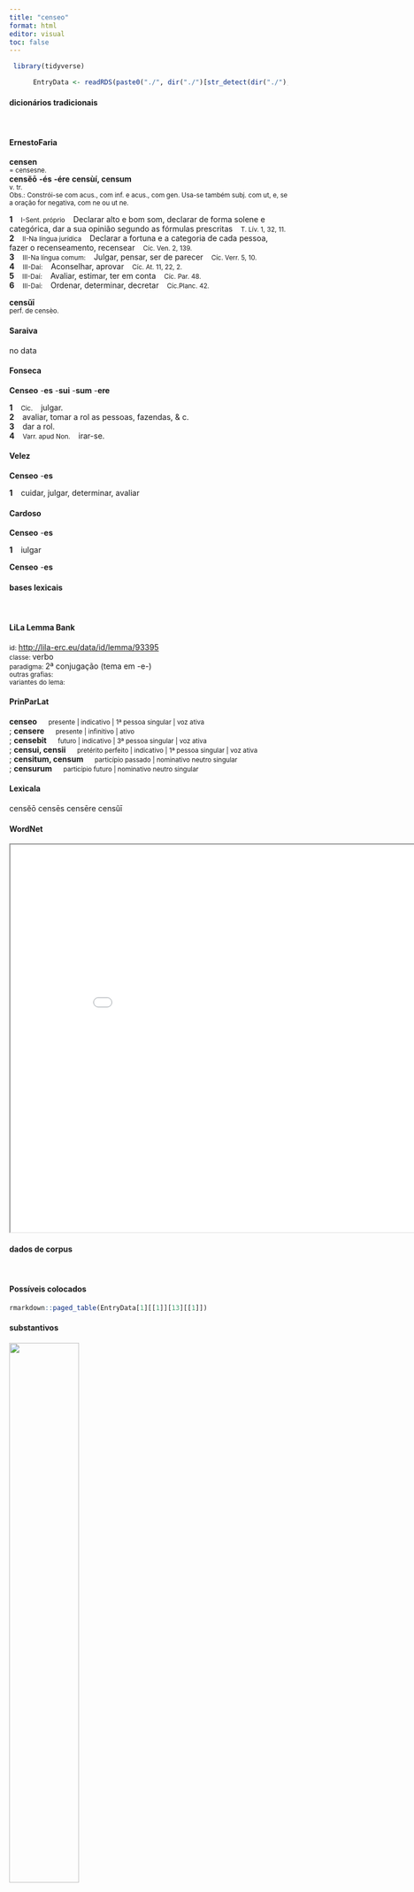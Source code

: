 ```yaml
---
title: "censeo"
format: html
editor: visual
toc: false
---
```



```r
 library(tidyverse) 

      EntryData <- readRDS(paste0("./", dir("./")[str_detect(dir("./"), "_xx99-101-110-115-101-111xx_.rds")]))

```


#### dicionários tradicionais

&emsp;




::: panel-tabset

#### ErnestoFaria

<b>censen</b> <br> <small>= censesne.</small> <br> <small></small> 
 <b>censĕō</b> <b>-és</b> <b>-ére</b> <b>censùí, censum</b> <br> <small>v. tr.</small> <br> <small>Obs.: Constrói-se com acus., com inf. e acus., com gen. Usa-se também subj. com ut, e, se a oração for negativa, com ne ou  ut ne.</small>   <p> <b>1</b> &ensp; <small>I-Sent. próprio</small> &ensp; Declarar alto e bom som, declarar de forma solene e categórica, dar a sua opinião segundo as fórmulas prescritas &ensp; <small>T. Lív. 1, 32, 11.</small> <br> <b>2</b> &ensp; <small>II-Na língua jurídica</small> &ensp; Declarar a fortuna e a categoria de cada pessoa, fazer o recenseamento, recensear &ensp; <small>Cíc. Ven. 2, 139.</small> <br> <b>3</b> &ensp; <small>III-Na língua comum:</small> &ensp; Julgar, pensar, ser de parecer &ensp; <small>Cíc. Verr. 5, 10.</small> <br> <b>4</b> &ensp; <small>III-Daí:</small> &ensp; Aconselhar, aprovar &ensp; <small>Cíc. At. 11, 22, 2.</small> <br> <b>5</b> &ensp; <small>III-Daí:</small> &ensp; Avaliar, estimar, ter em conta &ensp; <small>Cíc. Par. 48.</small> <br> <b>6</b> &ensp; <small>III-Daí:</small> &ensp; Ordenar, determinar, decretar &ensp; <small>Cíc.Planc. 42.</small> </p> 
 <b>censŭī</b> <br> <small>perf. de censèo.</small> <br> <small></small>




#### Saraiva

no data




#### Fonseca

<b>Censeo</b> -<b>es</b> -<b>sui</b> -<b>sum</b> -<b>ere</b>   <p> <b>1</b> &ensp; <small>Cic.</small> &ensp; julgar. <br> <b>2</b> &ensp; avaliar, tomar a rol as pessoas, fazendas, & c. <br> <b>3</b> &ensp; dar a rol. <br> <b>4</b> &ensp; <small>Varr. apud Non.</small> &ensp; irar-se. </p>




#### Velez

<b>Censeo</b> -<b>es</b>   <p> <b>1</b> &ensp; cuidar, julgar, determinar, avaliar </p>




#### Cardoso

<b>Censeo</b> -<b>es</b>   <p> <b>1</b> &ensp; iulgar </p> 
 <b>Censeo</b> -<b>es</b>


:::



#### bases lexicais

&emsp;






::: panel-tabset

#### LiLa Lemma Bank

<small> id: </small> <a href=' http://lila-erc.eu/data/id/lemma/93395 ' target="_blank"> http://lila-erc.eu/data/id/lemma/93395 </a> <br>
<small> classe: </small> verbo    <br>
<small> paradigma: </small> 2ª conjugação (tema em -e-) <br>
<small> outras grafias: </small>  <br>
<small> variantes do lema: </small>  <br>





#### PrinParLat

<b> censeo </b>&emsp;<small> presente | indicativo | 1ª pessoa singular | voz ativa </small><br>
; <b> censere </b>&emsp;<small> presente | infinitivo | ativo </small><br>
; <b> censebit </b>&emsp;<small> futuro | indicativo | 3ª pessoa singular | voz ativa </small><br>
; <b> censui, censii </b>&emsp;<small> pretérito perfeito | indicativo | 1ª pessoa singular | voz ativa </small><br>
; <b> censitum, censum </b>&emsp;<small> particípio passado | nominativo neutro singular </small><br>
; <b> censurum </b>&emsp;<small> particípio futuro | nominativo neutro singular </small><br>





#### Lexicala

censĕō 
 censēs 
 censēre 
 censŭī




#### WordNet

<iframe width='900' height='700' src='Media/Tree__xx99-101-110-115-101-111xx__sem_type_lexemes_pt.html'>

</iframe>


:::



#### dados de corpus

&emsp;




::: panel-tabset

#### Possíveis colocados

```r

rmarkdown::paged_table(EntryData[1][[1]][13][[1]])

```


#### substantivos

![](./Media/wordcloud__xx99-101-110-115-101-111xx__BY_collocate_scoreSUBST.webp){width=50% fig-alt='This chart plots collocate by scoreSUBST, for the headword censeo here are all the values plotted: collocate: ita; scoreSUBST: 0. collocate: pater; scoreSUBST: 2. collocate: senatus; scoreSUBST: 2. collocate: ne; scoreSUBST: 0. collocate: cum; scoreSUBST: 0. collocate: quis; scoreSUBST: 0'}




#### adjetivos

![](./Media/wordcloud__xx99-101-110-115-101-111xx__BY_collocate_scoreADJ.webp){width=50% fig-alt='This chart plots collocate by scoreADJ, for the headword censeo here are all the values plotted: collocate: ita; scoreADJ: 0. collocate: pater; scoreADJ: 0. collocate: senatus; scoreADJ: 0. collocate: ne; scoreADJ: 0. collocate: cum; scoreADJ: 0. collocate: quis; scoreADJ: 0'}




#### verbos

![](./Media/wordcloud__xx99-101-110-115-101-111xx__BY_collocate_scoreVERBO.webp){width=50% fig-alt='This chart plots collocate by scoreVERBO, for the headword censeo here are all the values plotted: collocate: ita; scoreVERBO: 0. collocate: pater; scoreVERBO: 0. collocate: senatus; scoreVERBO: 0. collocate: ne; scoreVERBO: 0. collocate: cum; scoreVERBO: 0. collocate: quis; scoreVERBO: 0'}




#### advérbios

![](./Media/wordcloud__xx99-101-110-115-101-111xx__BY_collocate_scoreADV.webp){width=50% fig-alt='This chart plots collocate by scoreADV, for the headword censeo here are all the values plotted: collocate: ita; scoreADV: 3. collocate: pater; scoreADV: 0. collocate: senatus; scoreADV: 0. collocate: ne; scoreADV: 0. collocate: cum; scoreADV: 0. collocate: quis; scoreADV: 0'}




#### preposições e conjunções

![](./Media/wordcloud__xx99-101-110-115-101-111xx__BY_collocate_scoreFUNC.webp){width=50% fig-alt='This chart plots collocate by scoreFUNC, for the headword censeo here are all the values plotted: collocate: ita; scoreFUNC: 0. collocate: pater; scoreFUNC: 0. collocate: senatus; scoreFUNC: 0. collocate: ne; scoreFUNC: 20. collocate: cum; scoreFUNC: 20. collocate: quis; scoreFUNC: 0'}


:::



::: panel-tabset

#### ExemplosTraduzidos

<p> quid igitur <b>censet</b> <br> <small> Cic.Phil.13.6.7 <br> O que então ela pensa? <small> [JDD] </small> </small> </p>
; <p> quid municipia <b>censetis</b> <br> <small> Cic.Phil.12.7.8 <br> O que pensais dos municípios? <small> [JDD] </small> </small> </p>
; <p> poteramus ne inquies cum senatus <b>censuisset</b> <br> <small> Cic.Lig.20 <br> “Acaso podíamos”, dirás, “se o senado tinha decidido?” <small> [JDD] </small> </small> </p>
; <p> nam ne absens <b>censeare</b> curabo edicendum et proponendum locis omnibus <br> <small> Cic.Att.1.18.8 <br> E, para que não sejas censeado como ausente, cuidarei de dar a notícia e divulgá-la por todos os lugares. <small> [JDD] </small> </small> </p>
; <p> uitae <b>censetis</b> ne patres conscripti habendam mihi aliquam esse rationem <br> <small> Cic.Phil.12.21.3 <br> Por acaso pensais, pais conscritos, que eu deva ter algum valor de minha vida? <small> [JDD] </small> </small> </p>
; <p> de ea re ita <b>censuerunt</b> comitia primo quoque tempore haberi esse e re publica <br> <small> Cic.Att.4.17.3 <br> Foram de parecer sobre esse assunto que as eleições fossem realizadas o quanto antes. <small> [JDD, de outra edição] </small> </small> </p>





#### Frequência por autor

![](./Media/barchart__xx99-101-110-115-101-111xx__lemma_BY_author_Frequencies.webp){width=50% fig-alt='This charts plots the frequency of lemma by author_Frequencies. The Suetonius subcorpus registers the highest normalized frequency, with the value of 11.03 and an absolute frequency of 1. The Sallustius subcorpus follows, with a normalized frequency of 6.49 and an absolute frequency of 7. the subcorpus with the least normalized frequency is Horatius with the normalized value of 0 and an absolute freqeuncy of 0. here are all the values: subcorpus: Caesar ; normalized frequency: 2 ; absolute frequency: 0.755344059218974. subcorpus: Cicero ; normalized frequency: 59 ; absolute frequency: 3.67546285913633. subcorpus: Horatius ; normalized frequency: 0 ; absolute frequency: 0. subcorpus: Ovidius ; normalized frequency: 0 ; absolute frequency: 0. subcorpus: Phaedrus ; normalized frequency: 0 ; absolute frequency: 0. subcorpus: Sallustius ; normalized frequency: 7 ; absolute frequency: 6.49290418328541. subcorpus: Seneca ; normalized frequency: 2 ; absolute frequency: 0.373266643026446. subcorpus: Suetonius ; normalized frequency: 1 ; absolute frequency: 11.0253583241455. subcorpus: Tacitus ; normalized frequency: 1 ; absolute frequency: 3.43288705801579. subcorpus: Vergilius ; normalized frequency: 0 ; absolute frequency: 0. subcorpus: Hieronymus ; normalized frequency: 0 ; absolute frequency: 0'}




#### Frequência por gênero

![](./Media/barchart__xx99-101-110-115-101-111xx__lemma_BY_genre_Frequencies.webp){width=50% fig-alt='This charts plots the frequency of lemma by genre_Frequencies. The Prosa.oratória subcorpus registers the highest normalized frequency, with the value of 3.94 and an absolute frequency of 41. The Prosa.histórica subcorpus follows, with a normalized frequency of 2.68 and an absolute frequency of 11. the subcorpus with the least normalized frequency is Poesia.lírica with the normalized value of 0 and an absolute freqeuncy of 0. here are all the values: subcorpus: Prosa.histórica ; normalized frequency: 11 ; absolute frequency: 2.67776722899778. subcorpus: Prosa.filosófica ; normalized frequency: 10 ; absolute frequency: 1.64741931763892. subcorpus: Prosa.oratória ; normalized frequency: 41 ; absolute frequency: 3.93651647096099. subcorpus: Prosa.epistolográfica ; normalized frequency: 10 ; absolute frequency: 2.64977874347492. subcorpus: Poesia.lírica ; normalized frequency: 0 ; absolute frequency: 0. subcorpus: Poesia.didática ; normalized frequency: 0 ; absolute frequency: 0. subcorpus: Poesia.trágica ; normalized frequency: 0 ; absolute frequency: 0. subcorpus: Poesia.épica ; normalized frequency: 0 ; absolute frequency: 0. subcorpus: Prosa.ficcional ; normalized frequency: 0 ; absolute frequency: 0'}




#### Frequência por século

![](./Media/barchart__xx99-101-110-115-101-111xx__lemma_BY_period_Frequencies.webp){width=50% fig-alt='This charts plots the frequency of lemma by period_Frequencies. The II.d.C. subcorpus registers the highest normalized frequency, with the value of 5.24 and an absolute frequency of 2. The I.a.C. subcorpus follows, with a normalized frequency of 3.16 and an absolute frequency of 68. the subcorpus with the least normalized frequency is IV.d.C. with the normalized value of 0 and an absolute freqeuncy of 0. here are all the values: subcorpus: I.a.C. ; normalized frequency: 68 ; absolute frequency: 3.16499883639749. subcorpus: I.d.C. ; normalized frequency: 2 ; absolute frequency: 0.305950741930549. subcorpus: II.d.C. ; normalized frequency: 2 ; absolute frequency: 5.23560209424084. subcorpus: IV.d.C. ; normalized frequency: 0 ; absolute frequency: 0'}


:::


